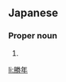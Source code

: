 ==Japanese==
{{ja-kanjitab|かつ|とし}}

===Proper noun===
{{ja-pos|かつとし|proper}}

# {{given name|male|lang=ja|sort=かつとし}}

[[li:勝年]]
